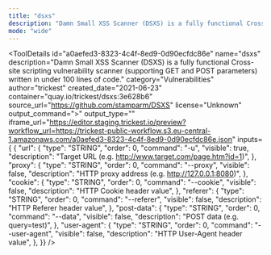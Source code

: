 ```yaml
---
title: "dsxs"
description: "Damn Small XSS Scanner (DSXS) is a fully functional Cross-site scripting vulnerability scanner (supporting GET and POST parameters) written in under 100 lines of code."
mode: "wide"
---
```



<ToolDetails
  id="a0aefed3-8323-4c4f-8ed9-0d90ecfdc86e"
  name="dsxs"
  description="Damn Small XSS Scanner (DSXS) is a fully functional Cross-site scripting vulnerability scanner (supporting GET and POST parameters) written in under 100 lines of code."
  category="Vulnerabilities"
  author="trickest"
  created_date="2021-06-23"
  container="quay.io/trickest/dsxs:3e628b6"
  source_url="https://github.com/stamparm/DSXS"
  license="Unknown"
  output_command=">"
  output_type=""
  iframe_url="https://editor.staging.trickest.io/preview?workflow_url=https://trickest-public-workflow.s3.eu-central-1.amazonaws.com/a0aefed3-8323-4c4f-8ed9-0d90ecfdc86e.json"
  inputs={ {
  "url": {
    "type": "STRING",
    "order": 0,
    "command": "-u",
    "visible": true,
    "description": "Target URL (e.g. http://www.target.com/page.htm?id=1)",
  },
  "proxy": {
    "type": "STRING",
    "order": 0,
    "command": "--proxy",
    "visible": false,
    "description": "HTTP proxy address (e.g. http://127.0.0.1:8080)",
  },
  "cookie": {
    "type": "STRING",
    "order": 0,
    "command": "--cookie",
    "visible": false,
    "description": "HTTP Cookie header value",
  },
  "referer": {
    "type": "STRING",
    "order": 0,
    "command": "--referer",
    "visible": false,
    "description": "HTTP Referer header value",
  },
  "post-data": {
    "type": "STRING",
    "order": 0,
    "command": "--data",
    "visible": false,
    "description": "POST data (e.g. query=test)",
  },
  "user-agent": {
    "type": "STRING",
    "order": 0,
    "command": "--user-agent",
    "visible": false,
    "description": "HTTP User-Agent header value",
  },
}}
/>